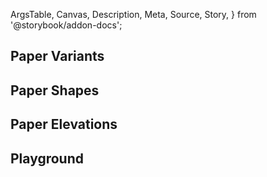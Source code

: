 <!-- @prettier -->

  ArgsTable,
  Canvas,
  Description,
  Meta,
  Source,
  Story,
} from '@storybook/addon-docs';


<Meta argTypes={argTypes} component={Paper} title="Material UI/Paper" render={Template} />

<Description of={Paper} />

## Paper Variants

<Canvas>
  <Story
    args={{
      children: 'Elevation',
      variant: 'elevation',
    }}
    name="Variant: Elevation"
  />
</Canvas>

<Canvas>
  <Story
    args={{
      children: 'Outlined',
      variant: 'outlined',
    }}
    name="Variant: Outlined"
  />
</Canvas>

## Paper Shapes

<Canvas>
  <Story
    args={{
      children: 'Rounded',
      square: false,
    }}
    name="Shape: Rounded"
  />
</Canvas>

<Canvas>
  <Story
    args={{
      children: 'Square',
      square: true,
    }}
    name="Shape: Square"
  />
</Canvas>

## Paper Elevations

<Canvas>
  <Story
    args={{
      children: 'Elevation 0',
      elevation: 0,
      variant: 'elevation',
    }}
    name="Elevation: 0"
  />
</Canvas>

<Canvas>
  <Story
    args={{
      children: 'Elevation 1',
      elevation: 1,
      variant: 'elevation',
    }}
    name="Elevation: 1"
  />
</Canvas>

<Canvas>
  <Story
    args={{
      children: 'Elevation 2',
      elevation: 2,
      variant: 'elevation',
    }}
    name="Elevation: 2"
  />
</Canvas>

<Canvas>
  <Story
    args={{
      children: 'Elevation 3',
      elevation: 3,
      variant: 'elevation',
    }}
    name="Elevation: 3"
  />
</Canvas>

<Canvas>
  <Story
    args={{
      children: 'Elevation 4',
      elevation: 4,
      variant: 'elevation',
    }}
    name="Elevation: 4"
  />
</Canvas>

<Canvas>
  <Story
    args={{
      children: 'Elevation 5',
      elevation: 5,
      variant: 'elevation',
    }}
    name="Elevation: 5"
  />
</Canvas>

<Canvas>
  <Story
    args={{
      children: 'Elevation 6',
      elevation: 6,
      variant: 'elevation',
    }}
    name="Elevation: 6"
  />
</Canvas>

<Canvas>
  <Story
    args={{
      children: 'Elevation 7',
      elevation: 7,
      variant: 'elevation',
    }}
    name="Elevation: 7"
  />
</Canvas>

<Canvas>
  <Story
    args={{
      children: 'Elevation 8',
      elevation: 8,
      variant: 'elevation',
    }}
    name="Elevation: 8"
  />
</Canvas>

<Canvas>
  <Story
    args={{
      children: 'Elevation 9',
      elevation: 9,
      variant: 'elevation',
    }}
    name="Elevation: 9"
  />
</Canvas>

<Canvas>
  <Story
    args={{
      children: 'Elevation 10',
      elevation: 10,
      variant: 'elevation',
    }}
    name="Elevation: 10"
  />
</Canvas>

<Canvas>
  <Story
    args={{
      children: 'Elevation 11',
      elevation: 11,
      variant: 'elevation',
    }}
    name="Elevation: 11"
  />
</Canvas>

<Canvas>
  <Story
    args={{
      children: 'Elevation 12',
      elevation: 12,
      variant: 'elevation',
    }}
    name="Elevation: 12"
  />
</Canvas>

<Canvas>
  <Story
    args={{
      children: 'Elevation 13',
      elevation: 13,
      variant: 'elevation',
    }}
    name="Elevation: 13"
  />
</Canvas>

<Canvas>
  <Story
    args={{
      children: 'Elevation 14',
      elevation: 14,
      variant: 'elevation',
    }}
    name="Elevation: 14"
  />
</Canvas>

<Canvas>
  <Story
    args={{
      children: 'Elevation 15',
      elevation: 15,
      variant: 'elevation',
    }}
    name="Elevation: 15"
  />
</Canvas>

<Canvas>
  <Story
    args={{
      children: 'Elevation 16',
      elevation: 16,
      variant: 'elevation',
    }}
    name="Elevation: 16"
  />
</Canvas>

<Canvas>
  <Story
    args={{
      children: 'Elevation 17',
      elevation: 17,
      variant: 'elevation',
    }}
    name="Elevation: 17"
  />
</Canvas>

<Canvas>
  <Story
    args={{
      children: 'Elevation 18',
      elevation: 18,
      variant: 'elevation',
    }}
    name="Elevation: 18"
  />
</Canvas>

<Canvas>
  <Story
    args={{
      children: 'Elevation 19',
      elevation: 19,
      variant: 'elevation',
    }}
    name="Elevation: 19"
  />
</Canvas>

<Canvas>
  <Story
    args={{
      children: 'Elevation 20',
      elevation: 20,
      variant: 'elevation',
    }}
    name="Elevation: 20"
  />
</Canvas>

<Canvas>
  <Story
    args={{
      children: 'Elevation 21',
      elevation: 21,
      variant: 'elevation',
    }}
    name="Elevation: 21"
  />
</Canvas>

<Canvas>
  <Story
    args={{
      children: 'Elevation 22',
      elevation: 22,
      variant: 'elevation',
    }}
    name="Elevation: 22"
  />
</Canvas>

<Canvas>
  <Story
    args={{
      children: 'Elevation 23',
      elevation: 23,
      variant: 'elevation',
    }}
    name="Elevation: 23"
  />
</Canvas>

<Canvas>
  <Story
    args={{
      children: 'Elevation 24',
      elevation: 24,
      variant: 'elevation',
    }}
    name="Elevation: 24"
  />
</Canvas>

## Playground

<Canvas isColumn>
  <Story
    args={{
      children: 'Paper',
      elevation: 2,
      square: false,
      variant: 'elevation',
    }}
    name="Playground"
  />
</Canvas>

<ArgsTable story="Playground" />